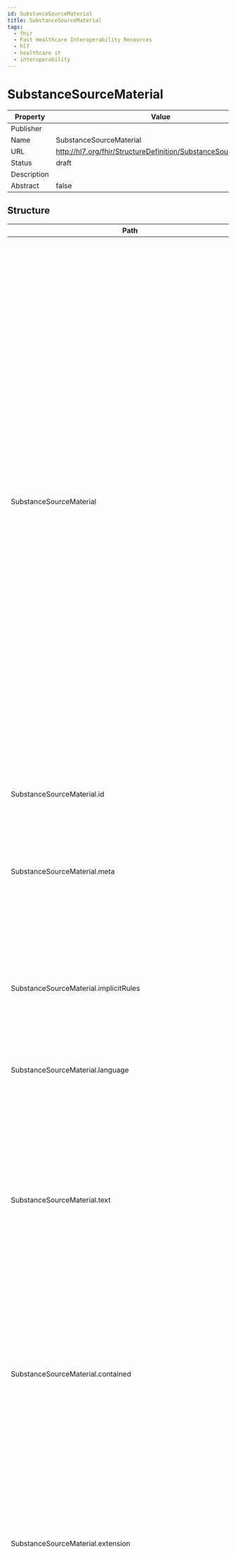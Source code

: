 ```yaml
---
id: SubstanceSourceMaterial
title: SubstanceSourceMaterial
tags:
  - fhir
  - Fast Healthcare Interoperability Resources
  - hl7
  - healthcare it
  - interoperability
---
```



# SubstanceSourceMaterial


<head>
  <meta name="keywords" content="fhir, hl7, interoperability, healthcare" />
  <script type="application/ld+json">
    {JSON.stringify({
      '@context': 'https://schema.org/',
      '@type': 'Organization',
      name: 'IGUHealth',
      url: 'https://iguhealth.app',
      logo: 'https://iguhealth.app/img/logo.svg',
    })}
  </script>
</head>


|Property|Value|
|---|---|
|Publisher||
|Name|SubstanceSourceMaterial|
|URL|http://hl7.org/fhir/StructureDefinition/SubstanceSourceMaterial|
|Status|draft|
|Description||
|Abstract|false|

   ## Structure

   | Path | Cardinality | Type | Description
  | ---- | ----------- | ---- | -------  
 | SubstanceSourceMaterial | 0..* | SubstanceSourceMaterial | Source material shall capture information on the taxonomic and anatomical origins as well as the fraction of a material that can result in or can be modified to form a substance. This set of data elements shall be used to define polymer substances isolated from biological matrices. Taxonomic and anatomical origins shall be described using a controlled vocabulary as required. This information is captured for naturally derived polymers ( . starch) and structurally diverse substances. For Organisms belonging to the Kingdom Plantae the Substance level defines the fresh material of a single species or infraspecies, the Herbal Drug and the Herbal preparation. For Herbal preparations, the fraction information will be captured at the Substance information level and additional information for herbal extracts will be captured at the Specified Substance Group 1 information level. See for further explanation the Substance Class: Structurally Diverse and the herbal annex. 
 | SubstanceSourceMaterial.id | 0..1 | http://hl7.org/fhirpath/System.String | The logical id of the resource, as used in the URL for the resource. Once assigned, this value never changes. 
 | SubstanceSourceMaterial.meta | 0..1 | Meta | The metadata about the resource. This is content that is maintained by the infrastructure. Changes to the content might not always be associated with version changes to the resource. 
 | SubstanceSourceMaterial.implicitRules | 0..1 | uri | A reference to a set of rules that were followed when the resource was constructed, and which must be understood when processing the content. Often, this is a reference to an implementation guide that defines the special rules along with other profiles etc. 
 | SubstanceSourceMaterial.language | 0..1 | code | The base language in which the resource is written. 
 | SubstanceSourceMaterial.text | 0..1 | Narrative | A human-readable narrative that contains a summary of the resource and can be used to represent the content of the resource to a human. The narrative need not encode all the structured data, but is required to contain sufficient detail to make it "clinically safe" for a human to just read the narrative. Resource definitions may define what content should be represented in the narrative to ensure clinical safety. 
 | SubstanceSourceMaterial.contained | 0..* | Resource | These resources do not have an independent existence apart from the resource that contains them - they cannot be identified independently, and nor can they have their own independent transaction scope. 
 | SubstanceSourceMaterial.extension | 0..* | Extension | May be used to represent additional information that is not part of the basic definition of the resource. To make the use of extensions safe and manageable, there is a strict set of governance  applied to the definition and use of extensions. Though any implementer can define an extension, there is a set of requirements that SHALL be met as part of the definition of the extension. 
 | SubstanceSourceMaterial.modifierExtension | 0..* | Extension | May be used to represent additional information that is not part of the basic definition of the resource and that modifies the understanding of the element that contains it and/or the understanding of the containing element's descendants. Usually modifier elements provide negation or qualification. To make the use of extensions safe and manageable, there is a strict set of governance applied to the definition and use of extensions. Though any implementer is allowed to define an extension, there is a set of requirements that SHALL be met as part of the definition of the extension. Applications processing a resource are required to check for modifier extensions.Modifier extensions SHALL NOT change the meaning of any elements on Resource or DomainResource (including cannot change the meaning of modifierExtension itself). 
 | SubstanceSourceMaterial.sourceMaterialClass | 0..1 | CodeableConcept | General high level classification of the source material specific to the origin of the material. 
 | SubstanceSourceMaterial.sourceMaterialType | 0..1 | CodeableConcept | The type of the source material shall be specified based on a controlled vocabulary. For vaccines, this subclause refers to the class of infectious agent. 
 | SubstanceSourceMaterial.sourceMaterialState | 0..1 | CodeableConcept | The state of the source material when extracted. 
 | SubstanceSourceMaterial.organismId | 0..1 | Identifier | The unique identifier associated with the source material parent organism shall be specified. 
 | SubstanceSourceMaterial.organismName | 0..1 | string | The organism accepted Scientific name shall be provided based on the organism taxonomy. 
 | SubstanceSourceMaterial.parentSubstanceId | 0..* | Identifier | The parent of the herbal drug Ginkgo biloba, Leaf is the substance ID of the substance (fresh) of Ginkgo biloba L. or Ginkgo biloba L. (Whole plant). 
 | SubstanceSourceMaterial.parentSubstanceName | 0..* | string | The parent substance of the Herbal Drug, or Herbal preparation. 
 | SubstanceSourceMaterial.countryOfOrigin | 0..* | CodeableConcept | The country where the plant material is harvested or the countries where the plasma is sourced from as laid down in accordance with the Plasma Master File. For “Plasma-derived substances” the attribute country of origin provides information about the countries used for the manufacturing of the Cryopoor plama or Crioprecipitate. 
 | SubstanceSourceMaterial.geographicalLocation | 0..* | string | The place/region where the plant is harvested or the places/regions where the animal source material has its habitat. 
 | SubstanceSourceMaterial.developmentStage | 0..1 | CodeableConcept | Stage of life for animals, plants, insects and microorganisms. This information shall be provided only when the substance is significantly different in these stages (e.g. foetal bovine serum). 
 | SubstanceSourceMaterial.fractionDescription | 0..* | BackboneElement | Many complex materials are fractions of parts of plants, animals, or minerals. Fraction elements are often necessary to define both Substances and Specified Group 1 Substances. For substances derived from Plants, fraction information will be captured at the Substance information level ( . Oils, Juices and Exudates). Additional information for Extracts, such as extraction solvent composition, will be captured at the Specified Substance Group 1 information level. For plasma-derived products fraction information will be captured at the Substance and the Specified Substance Group 1 levels. 
 | SubstanceSourceMaterial.fractionDescription.id | 0..1 | http://hl7.org/fhirpath/System.String | Unique id for the element within a resource (for internal references). This may be any string value that does not contain spaces. 
 | SubstanceSourceMaterial.fractionDescription.extension | 0..* | Extension | May be used to represent additional information that is not part of the basic definition of the element. To make the use of extensions safe and manageable, there is a strict set of governance  applied to the definition and use of extensions. Though any implementer can define an extension, there is a set of requirements that SHALL be met as part of the definition of the extension. 
 | SubstanceSourceMaterial.fractionDescription.modifierExtension | 0..* | Extension | May be used to represent additional information that is not part of the basic definition of the element and that modifies the understanding of the element in which it is contained and/or the understanding of the containing element's descendants. Usually modifier elements provide negation or qualification. To make the use of extensions safe and manageable, there is a strict set of governance applied to the definition and use of extensions. Though any implementer can define an extension, there is a set of requirements that SHALL be met as part of the definition of the extension. Applications processing a resource are required to check for modifier extensions.Modifier extensions SHALL NOT change the meaning of any elements on Resource or DomainResource (including cannot change the meaning of modifierExtension itself). 
 | SubstanceSourceMaterial.fractionDescription.fraction | 0..1 | string | This element is capturing information about the fraction of a plant part, or human plasma for fractionation. 
 | SubstanceSourceMaterial.fractionDescription.materialType | 0..1 | CodeableConcept | The specific type of the material constituting the component. For Herbal preparations the particulars of the extracts (liquid/dry) is described in Specified Substance Group 1. 
 | SubstanceSourceMaterial.organism | 0..1 | BackboneElement | This subclause describes the organism which the substance is derived from. For vaccines, the parent organism shall be specified based on these subclause elements. As an example, full taxonomy will be described for the Substance Name: ., Leaf. 
 | SubstanceSourceMaterial.organism.id | 0..1 | http://hl7.org/fhirpath/System.String | Unique id for the element within a resource (for internal references). This may be any string value that does not contain spaces. 
 | SubstanceSourceMaterial.organism.extension | 0..* | Extension | May be used to represent additional information that is not part of the basic definition of the element. To make the use of extensions safe and manageable, there is a strict set of governance  applied to the definition and use of extensions. Though any implementer can define an extension, there is a set of requirements that SHALL be met as part of the definition of the extension. 
 | SubstanceSourceMaterial.organism.modifierExtension | 0..* | Extension | May be used to represent additional information that is not part of the basic definition of the element and that modifies the understanding of the element in which it is contained and/or the understanding of the containing element's descendants. Usually modifier elements provide negation or qualification. To make the use of extensions safe and manageable, there is a strict set of governance applied to the definition and use of extensions. Though any implementer can define an extension, there is a set of requirements that SHALL be met as part of the definition of the extension. Applications processing a resource are required to check for modifier extensions.Modifier extensions SHALL NOT change the meaning of any elements on Resource or DomainResource (including cannot change the meaning of modifierExtension itself). 
 | SubstanceSourceMaterial.organism.family | 0..1 | CodeableConcept | The family of an organism shall be specified. 
 | SubstanceSourceMaterial.organism.genus | 0..1 | CodeableConcept | The genus of an organism shall be specified; refers to the Latin epithet of the genus element of the plant/animal scientific name; it is present in names for genera, species and infraspecies. 
 | SubstanceSourceMaterial.organism.species | 0..1 | CodeableConcept | The species of an organism shall be specified; refers to the Latin epithet of the species of the plant/animal; it is present in names for species and infraspecies. 
 | SubstanceSourceMaterial.organism.intraspecificType | 0..1 | CodeableConcept | The Intraspecific type of an organism shall be specified. 
 | SubstanceSourceMaterial.organism.intraspecificDescription | 0..1 | string | The intraspecific description of an organism shall be specified based on a controlled vocabulary. For Influenza Vaccine, the intraspecific description shall contain the syntax of the antigen in line with the WHO convention. 
 | SubstanceSourceMaterial.organism.author | 0..* | BackboneElement | 4.9.13.6.1 Author type (Conditional). 
 | SubstanceSourceMaterial.organism.author.id | 0..1 | http://hl7.org/fhirpath/System.String | Unique id for the element within a resource (for internal references). This may be any string value that does not contain spaces. 
 | SubstanceSourceMaterial.organism.author.extension | 0..* | Extension | May be used to represent additional information that is not part of the basic definition of the element. To make the use of extensions safe and manageable, there is a strict set of governance  applied to the definition and use of extensions. Though any implementer can define an extension, there is a set of requirements that SHALL be met as part of the definition of the extension. 
 | SubstanceSourceMaterial.organism.author.modifierExtension | 0..* | Extension | May be used to represent additional information that is not part of the basic definition of the element and that modifies the understanding of the element in which it is contained and/or the understanding of the containing element's descendants. Usually modifier elements provide negation or qualification. To make the use of extensions safe and manageable, there is a strict set of governance applied to the definition and use of extensions. Though any implementer can define an extension, there is a set of requirements that SHALL be met as part of the definition of the extension. Applications processing a resource are required to check for modifier extensions.Modifier extensions SHALL NOT change the meaning of any elements on Resource or DomainResource (including cannot change the meaning of modifierExtension itself). 
 | SubstanceSourceMaterial.organism.author.authorType | 0..1 | CodeableConcept | The type of author of an organism species shall be specified. The parenthetical author of an organism species refers to the first author who published the plant/animal name (of any rank). The primary author of an organism species refers to the first author(s), who validly published the plant/animal name. 
 | SubstanceSourceMaterial.organism.author.authorDescription | 0..1 | string | The author of an organism species shall be specified. The author year of an organism shall also be specified when applicable; refers to the year in which the first author(s) published the infraspecific plant/animal name (of any rank). 
 | SubstanceSourceMaterial.organism.hybrid | 0..1 | BackboneElement | 4.9.13.8.1 Hybrid species maternal organism ID (Optional). 
 | SubstanceSourceMaterial.organism.hybrid.id | 0..1 | http://hl7.org/fhirpath/System.String | Unique id for the element within a resource (for internal references). This may be any string value that does not contain spaces. 
 | SubstanceSourceMaterial.organism.hybrid.extension | 0..* | Extension | May be used to represent additional information that is not part of the basic definition of the element. To make the use of extensions safe and manageable, there is a strict set of governance  applied to the definition and use of extensions. Though any implementer can define an extension, there is a set of requirements that SHALL be met as part of the definition of the extension. 
 | SubstanceSourceMaterial.organism.hybrid.modifierExtension | 0..* | Extension | May be used to represent additional information that is not part of the basic definition of the element and that modifies the understanding of the element in which it is contained and/or the understanding of the containing element's descendants. Usually modifier elements provide negation or qualification. To make the use of extensions safe and manageable, there is a strict set of governance applied to the definition and use of extensions. Though any implementer can define an extension, there is a set of requirements that SHALL be met as part of the definition of the extension. Applications processing a resource are required to check for modifier extensions.Modifier extensions SHALL NOT change the meaning of any elements on Resource or DomainResource (including cannot change the meaning of modifierExtension itself). 
 | SubstanceSourceMaterial.organism.hybrid.maternalOrganismId | 0..1 | string | The identifier of the maternal species constituting the hybrid organism shall be specified based on a controlled vocabulary. For plants, the parents aren’t always known, and it is unlikely that it will be known which is maternal and which is paternal. 
 | SubstanceSourceMaterial.organism.hybrid.maternalOrganismName | 0..1 | string | The name of the maternal species constituting the hybrid organism shall be specified. For plants, the parents aren’t always known, and it is unlikely that it will be known which is maternal and which is paternal. 
 | SubstanceSourceMaterial.organism.hybrid.paternalOrganismId | 0..1 | string | The identifier of the paternal species constituting the hybrid organism shall be specified based on a controlled vocabulary. 
 | SubstanceSourceMaterial.organism.hybrid.paternalOrganismName | 0..1 | string | The name of the paternal species constituting the hybrid organism shall be specified. 
 | SubstanceSourceMaterial.organism.hybrid.hybridType | 0..1 | CodeableConcept | The hybrid type of an organism shall be specified. 
 | SubstanceSourceMaterial.organism.organismGeneral | 0..1 | BackboneElement | 4.9.13.7.1 Kingdom (Conditional). 
 | SubstanceSourceMaterial.organism.organismGeneral.id | 0..1 | http://hl7.org/fhirpath/System.String | Unique id for the element within a resource (for internal references). This may be any string value that does not contain spaces. 
 | SubstanceSourceMaterial.organism.organismGeneral.extension | 0..* | Extension | May be used to represent additional information that is not part of the basic definition of the element. To make the use of extensions safe and manageable, there is a strict set of governance  applied to the definition and use of extensions. Though any implementer can define an extension, there is a set of requirements that SHALL be met as part of the definition of the extension. 
 | SubstanceSourceMaterial.organism.organismGeneral.modifierExtension | 0..* | Extension | May be used to represent additional information that is not part of the basic definition of the element and that modifies the understanding of the element in which it is contained and/or the understanding of the containing element's descendants. Usually modifier elements provide negation or qualification. To make the use of extensions safe and manageable, there is a strict set of governance applied to the definition and use of extensions. Though any implementer can define an extension, there is a set of requirements that SHALL be met as part of the definition of the extension. Applications processing a resource are required to check for modifier extensions.Modifier extensions SHALL NOT change the meaning of any elements on Resource or DomainResource (including cannot change the meaning of modifierExtension itself). 
 | SubstanceSourceMaterial.organism.organismGeneral.kingdom | 0..1 | CodeableConcept | The kingdom of an organism shall be specified. 
 | SubstanceSourceMaterial.organism.organismGeneral.phylum | 0..1 | CodeableConcept | The phylum of an organism shall be specified. 
 | SubstanceSourceMaterial.organism.organismGeneral.class | 0..1 | CodeableConcept | The class of an organism shall be specified. 
 | SubstanceSourceMaterial.organism.organismGeneral.order | 0..1 | CodeableConcept | The order of an organism shall be specified,. 
 | SubstanceSourceMaterial.partDescription | 0..* | BackboneElement | To do. 
 | SubstanceSourceMaterial.partDescription.id | 0..1 | http://hl7.org/fhirpath/System.String | Unique id for the element within a resource (for internal references). This may be any string value that does not contain spaces. 
 | SubstanceSourceMaterial.partDescription.extension | 0..* | Extension | May be used to represent additional information that is not part of the basic definition of the element. To make the use of extensions safe and manageable, there is a strict set of governance  applied to the definition and use of extensions. Though any implementer can define an extension, there is a set of requirements that SHALL be met as part of the definition of the extension. 
 | SubstanceSourceMaterial.partDescription.modifierExtension | 0..* | Extension | May be used to represent additional information that is not part of the basic definition of the element and that modifies the understanding of the element in which it is contained and/or the understanding of the containing element's descendants. Usually modifier elements provide negation or qualification. To make the use of extensions safe and manageable, there is a strict set of governance applied to the definition and use of extensions. Though any implementer can define an extension, there is a set of requirements that SHALL be met as part of the definition of the extension. Applications processing a resource are required to check for modifier extensions.Modifier extensions SHALL NOT change the meaning of any elements on Resource or DomainResource (including cannot change the meaning of modifierExtension itself). 
 | SubstanceSourceMaterial.partDescription.part | 0..1 | CodeableConcept | Entity of anatomical origin of source material within an organism. 
 | SubstanceSourceMaterial.partDescription.partLocation | 0..1 | CodeableConcept | The detailed anatomic location when the part can be extracted from different anatomical locations of the organism. Multiple alternative locations may apply. 

 ## Search Parameters

   | Name | Type | Description  | Expression 
    | ---- | ---- | ------- | ------  
 | _text | string | Search on the narrative of the resource |   
 | _content | string | Search on the entire content of the resource |   
 | _id | token | Logical id of this artifact | Resource.id  
 | _lastUpdated | date | When the resource version last changed | Resource.meta.lastUpdated  
 | _profile | uri | Profiles this resource claims to conform to | Resource.meta.profile  
 | _query | token | A custom search profile that describes a specific defined query operation |   
 | _security | token | Security Labels applied to this resource | Resource.meta.security  
 | _source | uri | Identifies where the resource comes from | Resource.meta.source  
 | _tag | token | Tags applied to this resource | Resource.meta.tag  
 | _iguhealth-author | reference | The author of the resource | Resource.meta.extension.where(url='https://iguhealth.app/author').value  



